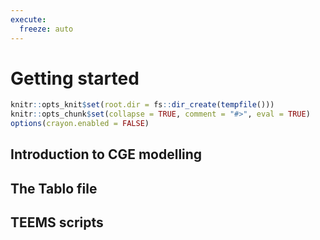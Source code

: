 ```yaml
---
execute:
  freeze: auto
---
```


# Getting started {#getting_started}

```r
knitr::opts_knit$set(root.dir = fs::dir_create(tempfile()))
knitr::opts_chunk$set(collapse = TRUE, comment = "#>", eval = TRUE)
options(crayon.enabled = FALSE)
```

## Introduction to CGE modelling

## The Tablo file

## TEEMS scripts
